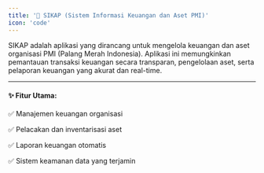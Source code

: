 ```yaml
---
title: '🔴 SIKAP (Sistem Informasi Keuangan dan Aset PMI)'
icon: 'code'
---
```


SIKAP adalah aplikasi yang dirancang untuk mengelola keuangan dan aset organisasi PMI (Palang Merah Indonesia). Aplikasi ini memungkinkan pemantauan transaksi keuangan secara transparan, pengelolaan aset, serta pelaporan keuangan yang akurat dan real-time.

---

#### ✨ Fitur Utama:

✅ Manajemen keuangan organisasi

✅ Pelacakan dan inventarisasi aset

✅ Laporan keuangan otomatis

✅ Sistem keamanan data yang terjamin